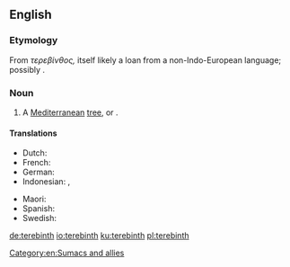 ==English==
{{wikipedia}}
===Etymology===
From {{etyl|grc|en}} ''τερεβίνθος,'' itself likely a loan from a non-Indo-European language; possibly {{etyl|omn|en}}.

===Noun===
{{en-noun|s}}

# A [[Mediterranean]] [[tree]], {{taxlink|Pistacia palaestina|species|noshow=1}} or {{taxlink|Pistacia terebinthus|species|noshow=1}}.

====Translations====
{{trans-top|a Mediterranean tree}}
* Dutch: {{t+|nl|eik}}
* French: {{t+|fr|térébinthe}}
* German: {{t+|de|terebinth}}
* Indonesian: {{t|id|tarbantin}}, {{t|id|tarbantin}}
{{trans-mid}}
* Maori: {{t|mi|terepini}}
* Spanish: {{t|es|terebinto}}
* Swedish: {{t|sv|terebint}}
{{trans-bottom}}

[[Category:en:Sumacs and allies]]

[[de:terebinth]]
[[io:terebinth]]
[[ku:terebinth]]
[[pl:terebinth]]